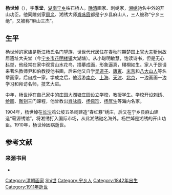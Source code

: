 {{Infobox person
| 图像       = 
| 图像说明   = 
| 姓名       = 杨世焯
| 英文名     = 
| 本名       = 
| 字 =季堂
| 号  = 
| 出生日期   = 1842年<!--  {{birth date and age|||}} 或 {{birth year and age|}}  -->
| 出生地     = 清朝[[湖南省|湖南省]][[长沙市|长沙府]]宁乡县株石桥
| 死亡日期   = {{death year and age|1911|1842}}
| 死亡地     = 湖南省长沙府宁乡县
| 死因 = | 墓地 = | 纪念建筑   = 
| 政党       = 
| 政治运动   = 
| 别名       = 
| 种族       = 汉族
| 母校       = 
| 职业       = 画家
| 活跃时期   = 
| 组织       = 
| 机构       = 
| 研究领域   = 
| 知名于     = 
| 知名作品   = 
| 宗教信仰   = 
| 配偶       = <!--{{marriage|姓名|年份}} -->
| 子女       = 
| 父母       = 
| 亲属       = 
| 受影响于   = 
| 影响于     = 
| 获奖       = <!--  {{Awards|award= |year= |title= }} -->
| 网站       = <!-- {{URL| }} -->
}}

'''杨世焯'''（{{bd|1842年||1911年|}}），字'''季堂'''，[[湖南省|湖南]][[宁乡市|宁乡]]株石桥人。{{sfnb|黄海潮|姜宏照|2002|p=78}}[[清朝|晚清]]画家、刺绣家，[[湘绣|湘绣]]驰名中外的开山功臣。{{sfnb|黄海潮|姜宏照|2002|p=78}}他同雕刻家[[周义|周义]]、湘绣大师[[肖咏霞|肖咏霞]]都是宁乡县麻山人，三人被称“宁乡三绝”，又被称“麻山三杰”。{{sfnb|黄海潮|姜宏照|2002|p=78}}

== 生平 ==
杨世焯的家族是[[靳江|靳江]]杨氏名门望族，世世代代居住在[[春秋|春秋]]时期[[楚国|楚国]][[上官大夫|上官大夫]][[靳尚|靳尚]]故居遗址大夫堂（今[[宁乡市|宁乡市]][[花明楼镇|花明楼镇]]大湖塘）。{{sfnb|黄海潮|姜宏照|2002|p=78}}从小聪明敏慧，饱读诗书，但是无心[[科举|科举]]，他经常在家中观赏山水花鸟，描摹成画，形象逼真，栩栩如生。{{sfnb|黄海潮|姜宏照|2002|p=78}}家人于是请来著名教师尹和伯教授他书画，后来他又自学[[吴道子|吴道子]]、[[唐寅|唐寅]]、[[米芾|米芾]]和[[八大山人|八大山人]]等名辈画家，后自成一家。{{sfnb|黄海潮|姜宏照|2002|p=78}}学成之后，他远游[[南京市|南京]]、[[上海市|上海]]、[[天津市|天津]]、[[北京市|北京]]，一边画画一边学习和拜访名师，技艺大进。{{sfnb|黄海潮|姜宏照|2002|p=79}}

中年，杨世焯在自己家中的庄园大湖塘庄园设立学校，教授学生。{{sfnb|黄海潮|姜宏照|2002|p=79}}学校开设[[刺绣|刺绣]]、[[绘画|绘画]]、[[雕刻|雕刻]]三门课程，他曾教出[[肖咏霞|肖咏霞]]、[[杨佩珍|杨佩珍]]、[[杨厚生|杨厚生]]等海内名家。{{sfnb|黄海潮|姜宏照|2002|p=79}}

1904年，杨世焯在[[长沙市|长沙]]鸡公坡五圣祠建造“春红簃”绣庄，后又在宁乡县麻山建造“蕲源绣馆”，将湘绣打入国际市场，从此湘绣驰名海外。{{sfnb|黄海潮|姜宏照|2002|p=78}}杨世焯是湘绣的开山功臣。{{sfnb|黄海潮|姜宏照|2002|p=79}}1910年，杨世焯因病逝世。{{sfnb|黄海潮|姜宏照|2002|p=79}}

==参考文献==
{{reflist}}

===来源书目===
* {{cite book |author1=黄海潮|author2=姜宏照|chapter=麻山三杰|title=《宁乡史地》|year=2002|publisher=南方出版社|location=海南省海口市|isbn=7-80660-538-X|ref=harv}}

{{DEFAULTSORT:Yang杨世焯}}
[[Category:清朝画家|Category:清朝画家]]
[[Category:杨姓|Shi世]]
[[Category:宁乡人|Category:宁乡人]]
[[Category:1842年出生|Category:1842年出生]]
[[Category:1911年逝世|Category:1911年逝世]]